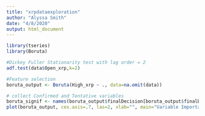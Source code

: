 ```yaml
---
title: "xrpdataexploration"
author: "Alyssa Smith"
date: "4/8/2020"
output: html_document
---
```


```r
library(tseries)
library(Boruta)

```



```r
#Dickey Fuller Stationarity test with lag order = 2
adf.test(data$Open_xrp,k=2)
```


```r
#Feature selection
boruta_output <- Boruta(High_xrp ~ ., data=na.omit(data))
```


```r
# collect Confirmed and Tentative variables
boruta_signif <- names(boruta_output$finalDecision[boruta_output$finalDecision %in% c("Confirmed", "Tentative")]) 
plot(boruta_output, cex.axis=.7, las=2, xlab="", main="Variable Importance")  # plot variable importance
```

